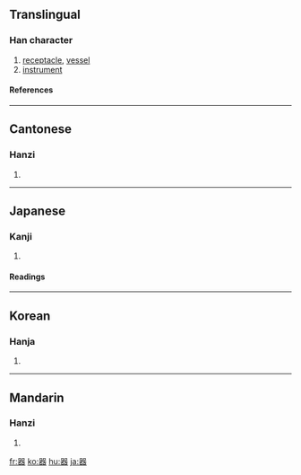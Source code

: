 {{see|噐}}

==Translingual==
===Han character===
{{Han char|rn=30|rad=口|as=13|sn=15|four=6666<sub>3</sub>|canj=口口戈大口 (RRIKR)}}
# [[receptacle]], [[vessel]]
# [[instrument]]
====References====
{{Han ref|kx=0210.020|dkj=04349|dj=0432.260|hdz=10690.070|uh=5668|ud=22120|bh=BEB9|bd=48825}}
----
==Cantonese==
===Hanzi===
{{yue-hanzi|jyut=|y=hei3}}
# {{defn|Cantonese}}
----
==Japanese==
===Kanji===
{{ja-kanji|grade=4|rs=口13}}
# {{defn|Japanese}} 
====Readings====
{{ja-readings|on=[[き]] (ki)|kun=[[うつわ]] (utsuwa)}}
----
==Korean==
===Hanja===
{{ko-hanja|hangeul=기|rv=gi|mr=ki}}
# {{defn|Korean}}
----
==Mandarin==
===Hanzi===
{{cmn-hanzi|pin=[[qì]] ([[qi4]])|wg=ch'i<sup>4</sup>}}
# {{defn|Mandarin}}

[[fr:器]]
[[ko:器]]
[[hu:器]]
[[ja:器]]